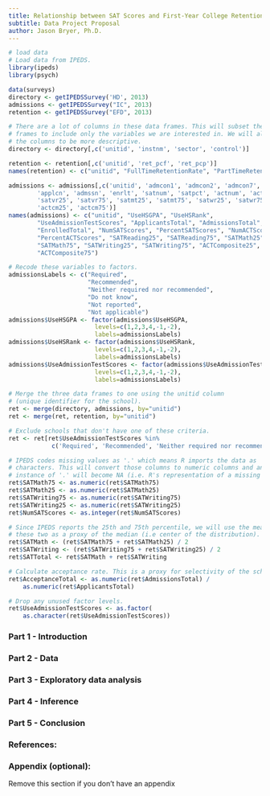```yaml
---
title: Relationship between SAT Scores and First-Year College Retention
subtitle: Data Project Proposal
author: Jason Bryer, Ph.D.
---
```



```r
# load data
# Load data from IPEDS.
library(ipeds)
library(psych)

data(surveys)
directory <- getIPEDSSurvey('HD', 2013)
admissions <- getIPEDSSurvey("IC", 2013)
retention <- getIPEDSSurvey("EFD", 2013)

# There are a lot of columns in these data frames. This will subset the data 
# frames to include only the variables we are interested in. We will also rename 
# the columns to be more descriptive.
directory <- directory[,c('unitid', 'instnm', 'sector', 'control')]

retention <- retention[,c('unitid', 'ret_pcf', 'ret_pcp')]
names(retention) <- c("unitid", "FullTimeRetentionRate", "PartTimeRetentionRate")

admissions <- admissions[,c('unitid', 'admcon1', 'admcon2', 'admcon7', 
		'applcn', 'admssn',	'enrlt', 'satnum', 'satpct', 'actnum', 'actpct', 
		'satvr25', 'satvr75', 'satmt25', 'satmt75', 'satwr25', 'satwr75', 
		'actcm25', 'actcm75')]
names(admissions) <- c("unitid", "UseHSGPA", "UseHSRank", 
		"UseAdmissionTestScores", "ApplicantsTotal", "AdmissionsTotal",  
		"EnrolledTotal", "NumSATScores", "PercentSATScores", "NumACTScores", 
		"PercentACTScores", "SATReading25", "SATReading75", "SATMath25", 
		"SATMath75", "SATWriting25", "SATWriting75", "ACTComposite25", 
		"ACTComposite75")

# Recode these variables to factors.
admissionsLabels <- c("Required", 
					  "Recommended", 
					  "Neither required nor recommended", 
					  "Do not know", 
					  "Not reported", 
					  "Not applicable")
admissions$UseHSGPA <- factor(admissions$UseHSGPA, 
						levels=c(1,2,3,4,-1,-2), 
						labels=admissionsLabels)
admissions$UseHSRank <- factor(admissions$UseHSRank, 
						levels=c(1,2,3,4,-1,-2), 
						labels=admissionsLabels)
admissions$UseAdmissionTestScores <- factor(admissions$UseAdmissionTestScores, 
						levels=c(1,2,3,4,-1,-2), 
						labels=admissionsLabels)

# Merge the three data frames to one using the unitid column 
# (unique identifier for the school).
ret <- merge(directory, admissions, by="unitid")
ret <- merge(ret, retention, by="unitid")

# Exclude schools that don't have one of these criteria.
ret <- ret[ret$UseAdmissionTestScores %in% 
		   	c('Required', 'Recommended', 'Neither required nor recommended'),] 

# IPEDS codes missing values as '.' which means R imports the data as 
# characters. This will convert those columns to numeric columns and any 
# instance of '.' will become NA (i.e. R's representation of a missing value).
ret$SATMath75 <- as.numeric(ret$SATMath75)
ret$SATMath25 <- as.numeric(ret$SATMath25)
ret$SATWriting75 <- as.numeric(ret$SATWriting75)
ret$SATWriting25 <- as.numeric(ret$SATWriting25)
ret$NumSATScores <- as.integer(ret$NumSATScores)

# Since IPEDS reports the 25th and 75th percentile, we will use the mean of 
# these two as a proxy of the median (i.e center of the distribution).
ret$SATMath <- (ret$SATMath75 + ret$SATMath25) / 2
ret$SATWriting <- (ret$SATWriting75 + ret$SATWriting25) / 2
ret$SATTotal <- ret$SATMath + ret$SATWriting

# Calculate acceptance rate. This is a proxy for selectivity of the school.
ret$AcceptanceTotal <- as.numeric(ret$AdmissionsTotal) / 
	as.numeric(ret$ApplicantsTotal)

# Drop any unused factor levels.
ret$UseAdmissionTestScores <- as.factor(
	as.character(ret$UseAdmissionTestScores))
```


### Part 1 - Introduction


### Part 2 - Data


### Part 3 - Exploratory data analysis


### Part 4 - Inference


### Part 5 - Conclusion


### References:


### Appendix (optional):

Remove this section if you don't have an appendix
